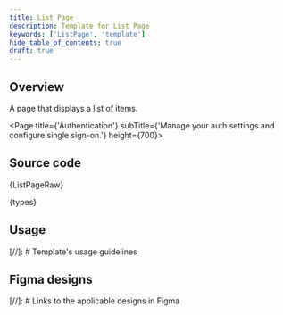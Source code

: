 ```yaml
---
title: List Page
description: Template for List Page
keywords: ['ListPage', 'template']
hide_table_of_contents: true
draft: true
---
```




## Overview

A page that displays a list of items.

<Page title={'Authentication'} subTitle={'Manage your auth settings and configure single sign-on.'} height={700}>
  <DataProvider>
    <ListPage />
  </DataProvider>
</Page>

## Source code

<CodeBlock language="tsx">{ListPageRaw}</CodeBlock>

<CodeCollapse label="types.ts">{types}</CodeCollapse>

## Usage

[//]: # Template's usage guidelines

## Figma designs

[//]: # Links to the applicable designs in Figma
